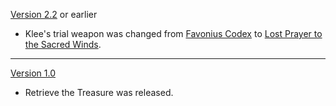 {{Change History/Header}}
[[Version 2.2]] or earlier{{verify}}
* Klee's trial weapon was changed from [[Favonius Codex]] to [[Lost Prayer to the Sacred Winds]].

----
[[Version 1.0]]
* Retrieve the Treasure was released.
